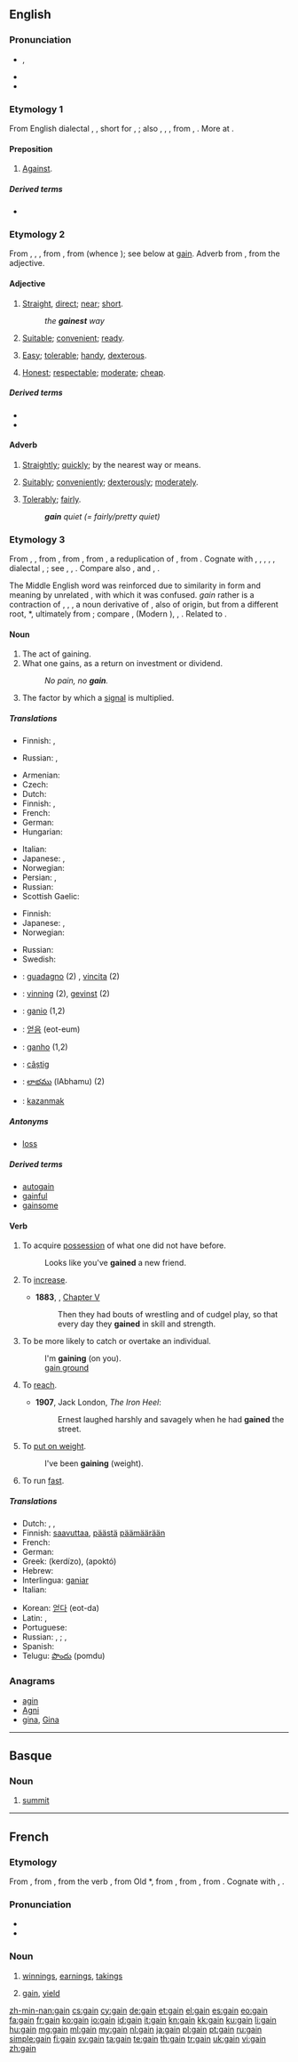 ==English==

===Pronunciation===
* {{IPA|/ɡeɪn/}}, {{SAMPA|/geIn/}}
* {{audio|en-us-gain.ogg|Audio (US)}}
* {{rhymes|eɪn}}

===Etymology 1===
From English dialectal {{term|gen}}, {{term|gin}}, short for {{term|again}}, {{term|agen||against}}; also {{etyl|enm}} {{term|gayn|lang=enm}}, {{term|gein|lang=enm}}, {{term|ȝæn||against|sc=Latinx|lang=enm}}, from {{etyl|ang}} {{term|gean|gēan|lang=ang}}, {{term|gegn|geġn|against|lang=ang}}. More at {{l|en|against}}.

====Preposition====
{{en-prep}}

# {{obsolete}} [[against|Against]].

=====Derived terms=====
* {{l|en|gainful}}

===Etymology 2===
From {{etyl|enm}} {{term|gayn|lang=enm}}, {{term|gein|lang=enm}}, {{term|geyn||straight, direct, short, fit, good|lang=enm}}, from {{etyl|non}} {{term|gegn||straight, direct, short, ready, serviceable, kindly|lang=non}}, from {{term|gegn||pos=adverb|opposite, against|lang=non}} (whence {{term|gagna||to go against, meet, suit, be meet|lang=non}}); see below at [[gain#Etymology_3|gain]]. Adverb from {{etyl|enm}} {{term|gayne||fitly, quickly|lang=enm}}, from the adjective.

====Adjective====
{{en-adj}}

# {{obsolete}} [[straight|Straight]], [[direct]]; [[near]]; [[short]].
#: ''the '''gainest''' way ''
# {{obsolete}} [[suitable|Suitable]]; [[convenient]]; [[ready]].
# {{dialectal}} [[easy|Easy]]; [[tolerable]]; [[handy]], [[dexterous]].
# {{dialectal}} [[honest|Honest]]; [[respectable]]; [[moderate]]; [[cheap]].

=====Derived terms=====
* {{l|en|gainly}}
* {{l|en|gainsome}}

====Adverb====
{{en-adv}}

# {{obsolete}} [[straightly|Straightly]]; [[quickly]]; by the nearest way or means.
# {{dialectal}} [[suitably|Suitably]]; [[conveniently]]; [[dexterously]]; [[moderately]].
# {{dialectal}} [[tolerably|Tolerably]]; [[fairly]].
#: '''''gain''' quiet (= fairly/pretty quiet)''

===Etymology 3===
From {{etyl|enm}} {{term|gain|lang=enm}}, {{term|gein||profit, advantage|lang=enm}}, from {{etyl|non}} {{term|gagn||benefit, advantage, use|lang=non}}, from {{proto|Germanic|gagnan||gaganan|gain, profit", literally "return|lang=en}}, from {{proto|Germanic|gagana|back, against, in return|lang=en}}, a reduplication of {{proto|Germanic|ga-|with, together|lang=en}}, from {{proto|Indo-European|kom|next to, at, with, along|lang=en}}. Cognate with {{etyl|is|-}} {{term|gagn||gain, advantage, use|lang=is}}, {{etyl|sv|-}} {{term|gagn||benefit, profit|lang=sv}}, {{etyl|da|-}} {{term|gavn||gain, profit, success|lang=da}}, {{etyl|got|-}} {{term|𐌲𐌰𐌲𐌴𐌹𐌲𐌰𐌽||tr=gageigan|to gain, profit|lang=got}}, {{etyl|non|-}} {{term|gegn||ready|lang=non}}, {{etyl|sv|-}} dialectal {{term|gen||useful, noteful|lang=sv}}, {{etyl|la|-}} {{term|cum||with|lang=la}}; see {{l|en|gain-}}, {{l|en|again}}, {{l|en|against}}. Compare also {{etyl|enm|-}} {{term|gainen||to be of use, profit, avail|lang=enm}}, {{etyl|is|-}} and {{etyl|sv|-}} {{term|gagna||to avail, help|lang=is|lang=sv}}, {{etyl|da|-}} {{term|gavne||to benefit|lang=da}}.

The Middle English word was reinforced due to similarity in form and meaning by unrelated {{etyl|frm|-}} {{term|gain||advancement, cultivation|lang=frm}}, with which it was confused. {{etyl|frm|-}} ''gain'' rather is a contraction of {{etyl|fro|-}} {{term|gaaing|lang=fro}}, {{term|gaaigne|lang=fro}}, {{term|gaigne|lang=fro}}, a noun derivative of {{term|gaaignier||to till, earn, win|lang=fro}}, also of {{etyl|gem}} origin, but from a different root, {{etyl|frk|-}} *{{term||waidanōnan|to pasture, graze, hunt for food|lang=frk}}, ultimately from {{proto|Germanic|waiþiz||waiþī||waiþō||waiþijō|pasture, field, hunting ground|lang=en}}; compare {{etyl|goh|-}} {{term|weidon|weidōn|lang=goh}}, {{term|weidanon|weidanōn|to hunt, forage for food|lang=goh}} (Modern {{etyl|de|-}} {{term|Weide||pasture|lang=de}}), {{etyl|non|-}} {{term|veiða||to catch, hunt|lang=non}}, {{etyl|ang|-}} {{term|wæþan|wǣþan|to hunt, chase, pursue|lang=ang}}. Related to {{l|en|wide}}.

====Noun====
{{en-noun}}

# The act of gaining.
# What one gains, as a return on investment or dividend.
#: ''No pain, no '''gain'''.''
# {{electronics}} The factor by which a [[signal]] is multiplied.

=====Translations=====
{{trans-top|act of gaining}}
* Finnish: {{t-|fi|voittaminen}}, {{t+|fi|voitto}}
{{trans-mid}}
* Russian: {{t|ru|получение|n|tr=polučénije}}, {{t+|ru|приобретение|n|tr=priobreténije}}
{{trans-bottom}}

{{trans-top|what one gains (profit)}}
* Armenian: {{t-|hy|վաստակ|tr=vastak}}
* Czech: {{t-|cs|zisk|m}}
* Dutch: {{t+|nl|winst|f}}
* Finnish: {{t+|fi|voitto}}, {{t+|fi|hyöty}}
* French: {{t+|fr|gain|m}}
* German: {{t+|de|Gewinn|m}}
* Hungarian: {{t+|hu|haszon}}
{{trans-mid}}
* Italian: {{t|it|lucro|m}}
* Japanese: {{t-|ja|進展|tr=shinten}}, {{t-|ja|進歩|tr=shinpo}}
* Norwegian: {{t|no|utbytte|n}}
* Persian: {{t+|fa|سود|tr=sud|xs=Persian}}, {{t-|fa|بهره|tr=bahra|xs=Persian}}
* Russian: {{t+|ru|прибыль|f|tr=príbyl'}}
* Scottish Gaelic: {{t|gd|prothaid|f}}
{{trans-bottom}}

{{trans-top|factor by which signal is multiplied}}
* Finnish: {{t-|fi|vahvistus}}
* Japanese: {{t|ja|利得|tr=ritoku}}, {{t-|ja|増幅率|tr=zōfuku-ritsu}}
* Norwegian: {{t|no|forsterkning|m+f}}
{{trans-mid}}
* Russian: {{t|ru|усиление|n|tr=usilénije}}
* Swedish: {{t|sv|förstärkning}}
{{trans-bottom}}

{{checktrans-top}}
<!--added {{ttbc}}s here.-->
* {{ttbc|it}}: [[guadagno]] (2) {{m}}, [[vincita]] {{f}} (2)
* {{ttbc|no}}: [[vinning]] {{m}} (2), [[gevinst]] {{m}} (2)
* {{ttbc|ia}}: [[ganio]] (1,2)
* {{ttbc|ko}}: [[얻음]] (eot-eum)
* {{ttbc|pt}}: [[ganho]] {{m}} (1,2)
* {{ttbc|ro}}: [[câștig]] {{n}}
* {{ttbc|te}}: [[లాభము]] (lAbhamu) (2)
* {{ttbc|tr}}: [[kazanmak]]
{{trans-bottom}}

=====Antonyms=====
* [[loss]]

=====Derived terms=====
* [[autogain]]
* [[gainful]]
* [[gainsome]]

====Verb====
{{en-verb}}

# {{transitive}} To acquire [[possession]] of what one did not have before.
#: Looks like you've '''gained''' a new friend.
# {{transitive}} To [[increase]].
#* '''1883''', {{w|Howard Pyle}}, ''{{w|The Merry Adventures of Robin Hood}}'' [[s:The Merry Adventures of Robin Hood/Chapter V|Chapter V]]
#*: Then they had bouts of wrestling and of cudgel play, so that every day they '''gained''' in skill and strength.
# {{intransitive}} To be more likely to catch or overtake an individual.
#: I'm '''gaining''' (on you).
#: [[gain ground]]
# {{transitive}} To [[reach]].
#* '''1907''', Jack London, ''The Iron Heel'':
#*: Ernest laughed harshly and savagely when he had '''gained''' the street.
# {{intransitive}} To [[put on weight]].
#: I've been '''gaining''' (weight).
# {{context|of a clock or watch}} To run [[fast]].

=====Translations=====
{{trans-top| acquire }}
* Dutch: {{t+|nl|verkrijgen}}, {{t+|nl|winnen}}, {{t+|nl|bekomen}}
* Finnish: [[saavuttaa]], [[päästä]] [[päämäärä]]än
* French: {{t|fr|gagner}}
* German: {{t+|de|gewinnen}}
* Greek: {{t+|el|κερδίζω}} (kerdízo), {{t+|el|αποκτώ}} (apoktó)
* Hebrew: {{t+|he|קיבל}}
* Interlingua: [[ganiar]]
* Italian: {{t+|it|guadagnare}}
{{trans-mid}}
* Korean: [[얻다]] (eot-da)
* Latin: {{t|la|teneo}}, {{t|la|lucror}}
* Portuguese: {{t+|pt|ganhar}}
* Russian: {{t+|ru|получать|tr=polučát'}} {{impf}}, {{t|ru|получить|tr=polučít'}} {{pf.}}; {{t+|ru|приобретать|tr=priobretát'}}, {{t|ru|приобрести|tr=priobrestí}}
* Spanish: {{t+|es|ganar}}
* Telugu: [[పొందు]] (pomdu)
{{trans-bottom}}

===Anagrams===
* [[agin#English|agin]]
* [[Agni#English|Agni]]
* [[gina#English|gina]], [[Gina#English|Gina]]

----

==Basque==

===Noun===
{{head|eu|noun}}

# [[summit]]

----

==French==

===Etymology===
From {{etyl|frm|fr}} {{term|gain|lang=frm}}, from {{etyl|fro|fr}} {{term|gaaing|lang=fro}}, from the verb {{term|gaaingnier||to earn, gain, seize, conquer by force|lang=fro}}, from Old {{etyl|frk|fr}} *{{term||waidanjan|to graze, forage, hunt|lang=frk}}, from {{proto|Germanic|waiþō|a hunt, pasture, food|lang=fr}}, from {{proto|Indo-European|wīti-|pleasure, desire|lang=fr}}, from {{proto|Indo-European|weye-|to drive|lang=fr}}. Cognate with {{etyl|goh|-}} {{term|weidanōn||to hunt, chase|lang=goh}}, {{etyl|de|-}} {{term|Weide||pasture, pasturage|lang=de}}.

===Pronunciation===
* {{IPA|/ɡɛ̃/|lang=fr}}
* {{audio|Fr-gain.ogg|Audio}}

===Noun===
{{fr-noun|m}}

# {{context|usually in plural}} [[winnings]], [[earnings]], [[takings]]
# {{finance|lang=fr}} [[#English|gain]], [[yield]]

[[zh-min-nan:gain]]
[[cs:gain]]
[[cy:gain]]
[[de:gain]]
[[et:gain]]
[[el:gain]]
[[es:gain]]
[[eo:gain]]
[[fa:gain]]
[[fr:gain]]
[[ko:gain]]
[[io:gain]]
[[id:gain]]
[[it:gain]]
[[kn:gain]]
[[kk:gain]]
[[ku:gain]]
[[li:gain]]
[[hu:gain]]
[[mg:gain]]
[[ml:gain]]
[[my:gain]]
[[nl:gain]]
[[ja:gain]]
[[pl:gain]]
[[pt:gain]]
[[ru:gain]]
[[simple:gain]]
[[fi:gain]]
[[sv:gain]]
[[ta:gain]]
[[te:gain]]
[[th:gain]]
[[tr:gain]]
[[uk:gain]]
[[vi:gain]]
[[zh:gain]]